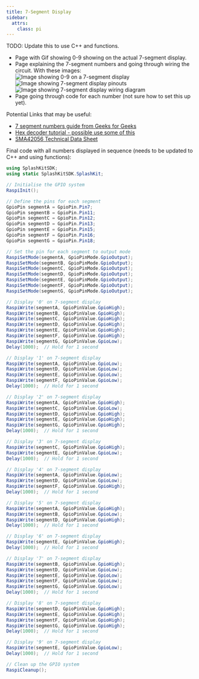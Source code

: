```yaml
---
title: 7-Segment Display
sidebar:
  attrs:
    class: pi
---
```



TODO: Update this to use C++ and functions.

- Page with Gif showing 0-9 showing on the actual 7-segment display.
- Page explaining the 7-segment numbers and going through wiring the circuit.
    With these images:
    ![Image showing 0-9 on a 7-segment display](./images/7-segment-display-numbers-0-9-diagrams.png)
    ![Image showing 7-segment display pinouts](./images/7-segment-display-pinout.png)
    ![Image showing 7-segment display wiring diagram](./images/7-segment-display-wiring-diagram.png)
- Page going through code for each number (not sure how to set this up yet).

Potential Links that may be useful:

- [7 segment numbers guide from Geeks for Geeks](https://www.geeksforgeeks.org/digital-logic/seven-segment-displays/)
- [Hex decoder tutorial - possible use some of this](https://electronics-fun.com/7-segment-hex-decoder/)
- [SMA42056 Technical Data Sheet](https://cdn.velleman.eu/downloads/29/infosheets/vmp502_sma42056etc.pdf)

Final code with all numbers displayed in sequence (needs to be updated to C++ and using functions):

<Accordion>
  <AccordionItem header="Final code">

  ```cs
  using SplashKitSDK;
  using static SplashKitSDK.SplashKit;

  // Initialise the GPIO system
  RaspiInit();

  // Define the pins for each segment
  GpioPin segmentA = GpioPin.Pin7;
  GpioPin segmentB = GpioPin.Pin11;
  GpioPin segmentC = GpioPin.Pin12;
  GpioPin segmentD = GpioPin.Pin13;
  GpioPin segmentE = GpioPin.Pin15;
  GpioPin segmentF = GpioPin.Pin16;
  GpioPin segmentG = GpioPin.Pin18;

  // Set the pin for each segment to output mode
  RaspiSetMode(segmentA, GpioPinMode.GpioOutput);
  RaspiSetMode(segmentB, GpioPinMode.GpioOutput);
  RaspiSetMode(segmentC, GpioPinMode.GpioOutput);
  RaspiSetMode(segmentD, GpioPinMode.GpioOutput);
  RaspiSetMode(segmentE, GpioPinMode.GpioOutput);
  RaspiSetMode(segmentF, GpioPinMode.GpioOutput);
  RaspiSetMode(segmentG, GpioPinMode.GpioOutput);

  // Display '0' on 7-segment display
  RaspiWrite(segmentA, GpioPinValue.GpioHigh);
  RaspiWrite(segmentB, GpioPinValue.GpioHigh);
  RaspiWrite(segmentC, GpioPinValue.GpioHigh);
  RaspiWrite(segmentD, GpioPinValue.GpioHigh);
  RaspiWrite(segmentE, GpioPinValue.GpioHigh);
  RaspiWrite(segmentF, GpioPinValue.GpioHigh);
  RaspiWrite(segmentG, GpioPinValue.GpioLow);
  Delay(1000);  // Hold for 1 second

  // Display '1' on 7-segment display
  RaspiWrite(segmentA, GpioPinValue.GpioLow);
  RaspiWrite(segmentD, GpioPinValue.GpioLow);
  RaspiWrite(segmentE, GpioPinValue.GpioLow);
  RaspiWrite(segmentF, GpioPinValue.GpioLow);
  Delay(1000);  // Hold for 1 second

  // Display '2' on 7-segment display
  RaspiWrite(segmentA, GpioPinValue.GpioHigh);
  RaspiWrite(segmentC, GpioPinValue.GpioLow);
  RaspiWrite(segmentD, GpioPinValue.GpioHigh);
  RaspiWrite(segmentE, GpioPinValue.GpioHigh);
  RaspiWrite(segmentG, GpioPinValue.GpioHigh);
  Delay(1000);  // Hold for 1 second

  // Display '3' on 7-segment display
  RaspiWrite(segmentC, GpioPinValue.GpioHigh);
  RaspiWrite(segmentE, GpioPinValue.GpioLow);
  Delay(1000);  // Hold for 1 second

  // Display '4' on 7-segment display
  RaspiWrite(segmentA, GpioPinValue.GpioLow);
  RaspiWrite(segmentD, GpioPinValue.GpioLow);
  RaspiWrite(segmentF, GpioPinValue.GpioHigh);
  Delay(1000);  // Hold for 1 second

  // Display '5' on 7-segment display
  RaspiWrite(segmentA, GpioPinValue.GpioHigh);
  RaspiWrite(segmentB, GpioPinValue.GpioLow);
  RaspiWrite(segmentD, GpioPinValue.GpioHigh);
  Delay(1000);  // Hold for 1 second

  // Display '6' on 7-segment display
  RaspiWrite(segmentE, GpioPinValue.GpioHigh);
  Delay(1000);  // Hold for 1 second

  // Display '7' on 7-segment display
  RaspiWrite(segmentB, GpioPinValue.GpioHigh);
  RaspiWrite(segmentD, GpioPinValue.GpioLow);
  RaspiWrite(segmentE, GpioPinValue.GpioLow);
  RaspiWrite(segmentF, GpioPinValue.GpioLow);
  RaspiWrite(segmentG, GpioPinValue.GpioLow);
  Delay(1000);  // Hold for 1 second

  // Display '8' on 7-segment display
  RaspiWrite(segmentD, GpioPinValue.GpioHigh);
  RaspiWrite(segmentE, GpioPinValue.GpioHigh);
  RaspiWrite(segmentF, GpioPinValue.GpioHigh);
  RaspiWrite(segmentG, GpioPinValue.GpioHigh);
  Delay(1000);  // Hold for 1 second

  // Display '9' on 7-segment display
  RaspiWrite(segmentE, GpioPinValue.GpioLow);
  Delay(1000);  // Hold for 1 second

  // Clean up the GPIO system
  RaspiCleanup();
  ```

  </AccordionItem>
</Accordion>
